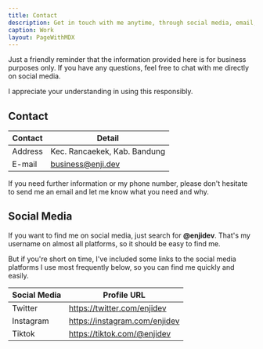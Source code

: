 ```yaml
---
title: Contact
description: Get in touch with me anytime, through social media, email, or phone.
caption: Work
layout: PageWithMDX
---
```


Just a friendly reminder that the information provided here is for business purposes only. If you have any questions, feel free to chat with me directly on social media.

I appreciate your understanding in using this responsibly.

## Contact

| Contact | Detail                       |
| ------- | ---------------------------- |
| Address | Kec. Rancaekek, Kab. Bandung |
| E-mail  | business@enji.dev            |

If you need further information or my phone number, please don't hesitate to send me an email and let me know what you need and why.

## Social Media

If you want to find me on social media, just search for **@enjidev**. That's my username on almost all platforms, so it should be easy to find me.

But if you're short on time, I've included some links to the social media platforms I use most frequently below, so you can find me quickly and easily.

| Social Media | Profile URL                   |
| ------------ | ----------------------------- |
| Twitter      | https://twitter.com/enjidev   |
| Instagram    | https://instagram.com/enjidev |
| Tiktok       | https://tiktok.com/@enjidev   |
